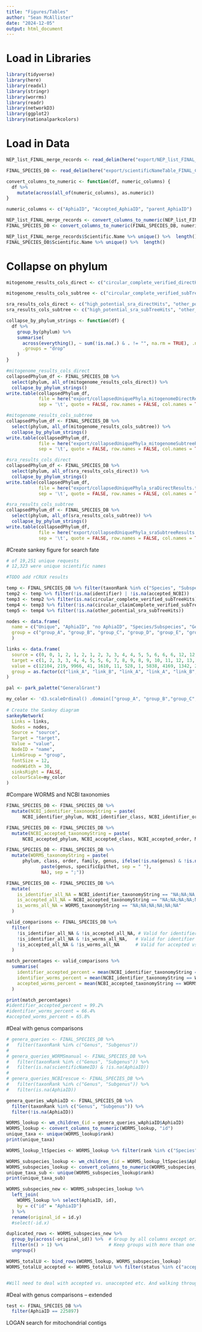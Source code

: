 ```yaml
---
title: "Figures/Tables"
author: "Sean McAllister"
date: "2024-12-05"
output: html_document
---
```


# Load in Libraries
```r
library(tidyverse)
library(here)
library(readxl)
library(stringr)
library(worrms)
library(readr)
library(networkD3)
library(ggplot2)
library(nationalparkcolors)
```

# Load in Data
```r
NEP_list_FINAL_merge_records <- read_delim(here("export/NEP_list_FINAL_merge_records.txt"), col_types = cols(.default = col_character()), na = c("","NA"))

FINAL_SPECIES_DB <- read_delim(here("export/scientificNameTable_FINAL_CompleteDatabase.txt"), col_types = cols(.default = col_character()), na = c("","NA"))

convert_columns_to_numeric <- function(df, numeric_columns) {
  df %>%
    mutate(across(all_of(numeric_columns), as.numeric))
}

numeric_columns <- c("AphiaID", "Accepted_AphiaID", "parent_AphiaID")

NEP_list_FINAL_merge_records <- convert_columns_to_numeric(NEP_list_FINAL_merge_records, numeric_columns)
FINAL_SPECIES_DB <- convert_columns_to_numeric(FINAL_SPECIES_DB, numeric_columns)

NEP_list_FINAL_merge_records$Scientific.Name %>% unique() %>%  length()
FINAL_SPECIES_DB$Scientific.Name %>% unique() %>%  length()
```

# Collapse on phylum
```r

mitogenome_results_cols_direct <- c("circular_complete_verified_directHits", "circular_complete_unverified_directHits", "linear_complete_verified_directHits", "linear_complete_unverified_directHits", "circular_claimComplete_verified_directHits", "circular_noClaim_verified_directHits", "circular_noClaim_unverified_directHits", "linear_claimComplete_verified_directHits", "linear_noClaim_verified_directHits", "linear_noClaim_unverified_directHits")

mitogenome_results_cols_subtree <- c("circular_complete_verified_subTreeHits", "circular_complete_unverified_subTreeHits", "linear_complete_verified_subTreeHits", "linear_complete_unverified_subTreeHits", "circular_claimComplete_verified_subTreeHits", "circular_noClaim_verified_subTreeHits", "circular_noClaim_unverified_subTreeHits", "linear_claimComplete_verified_subTreeHits", "linear_noClaim_verified_subTreeHits", "linear_noClaim_unverified_subTreeHits")

sra_results_cols_direct <- c("high_potential_sra_directHits", "other_potential_sra_directHits")
sra_results_cols_subtree <- c("high_potential_sra_subTreeHits", "other_potential_sra_subTreeHits")

collapse_by_phylum_strings <- function(df) {
  df %>%
    group_by(phylum) %>%
    summarise(
      across(everything(), ~ sum(!is.na(.) & . != "", na.rm = TRUE), .names = "count_non_na_{col}"),
      .groups = "drop"
    )
}

#mitogenome_results_cols_direct
collapsedPhylum_df <- FINAL_SPECIES_DB %>%
  select(phylum, all_of(mitogenome_results_cols_direct)) %>%
  collapse_by_phylum_strings()
write.table(collapsedPhylum_df, 
            file = here("export/collapsedUniquePhyla_mitogenomeDirectResults.txt"), 
            sep = '\t', quote = FALSE, row.names = FALSE, col.names = TRUE)

#mitogenome_results_cols_subtree
collapsedPhylum_df <- FINAL_SPECIES_DB %>%
  select(phylum, all_of(mitogenome_results_cols_subtree)) %>%
  collapse_by_phylum_strings()
write.table(collapsedPhylum_df, 
            file = here("export/collapsedUniquePhyla_mitogenomeSubtreeResults.txt"), 
            sep = '\t', quote = FALSE, row.names = FALSE, col.names = TRUE)

#sra_results_cols_direct
collapsedPhylum_df <- FINAL_SPECIES_DB %>%
  select(phylum, all_of(sra_results_cols_direct)) %>%
  collapse_by_phylum_strings()
write.table(collapsedPhylum_df, 
            file = here("export/collapsedUniquePhyla_sraDirectResults.txt"), 
            sep = '\t', quote = FALSE, row.names = FALSE, col.names = TRUE)

#sra_results_cols_subtree
collapsedPhylum_df <- FINAL_SPECIES_DB %>%
  select(phylum, all_of(sra_results_cols_subtree)) %>%
  collapse_by_phylum_strings()
write.table(collapsedPhylum_df, 
            file = here("export/collapsedUniquePhyla_sraSubtreeResults.txt"), 
            sep = '\t', quote = FALSE, row.names = FALSE, col.names = TRUE)

```

#Create sankey figure for search fate
```r

# of 19,251 unique requests
# 12,323 were unique scientific names

#TODO add rCRUX results

temp <- FINAL_SPECIES_DB %>% filter(taxonRank %in% c("Species", "Subspecies", "Forma", "Variety"))
temp2 <- temp %>% filter(!is.na(identifier) | !is.na(accepted_NCBI))
temp3 <- temp2 %>% filter(is.na(circular_complete_verified_subTreeHits) & is.na(circular_complete_unverified_subTreeHits) & is.na(linear_complete_verified_subTreeHits) & is.na(linear_complete_unverified_subTreeHits))
temp4 <- temp3 %>% filter(!is.na(circular_claimComplete_verified_subTreeHits) | !is.na(circular_noClaim_verified_subTreeHits) | !is.na(circular_noClaim_unverified_subTreeHits) | !is.na(linear_claimComplete_verified_subTreeHits) | !is.na(linear_noClaim_verified_subTreeHits) | !is.na(linear_noClaim_unverified_subTreeHits))
temp5 <- temp4 %>% filter(!is.na(other_potential_sra_subTreeHits))

nodes <- data.frame(
  name = c("Unique", "AphiaID", "no AphiaID", "Species/Subspecies", "Genus", "Higher Taxonomy", "NCBI TaxID", "no NCBI TaxID", "NCBI TaxID", "no NCBI TaxID", "Circular/Linear Complete Mitogenome", "Other Mitogenome", "no Mitogenome", "High Potential Success SRA", "Potential Success SRA", "no SRA"),
  group = c("group_A", "group_B", "group_C", "group_D", "group_E", "group_F", "group_G", "group_C", "group_G", "group_C", "group_H", "group_I", "group_C", "group_J", "group_K", "group_C", )
  )

links <- data.frame(
  source = c(0, 0, 1, 2, 1, 2, 1, 2, 3, 3, 4, 4, 5, 5, 6, 6, 6, 12, 12, 12, 11, 11),
  target = c(1, 2, 3, 3, 4, 4, 5, 5, 6, 7, 8, 9, 8, 9, 10, 11, 12, 13, 14, 15, 13, 14),
  value = c(12104, 219, 9966, 41, 1610, 11, 528, 1, 5838, 4169, 1342, 279, 488, 41, 989, 337, 4512, 282, 86, 4144, 158, 58),
  group = as.factor(c("link_A", "link_B", "link_A", "link_A", "link_B", "link_B", "link_B", "link_B", "link_A", "link_B", "link_B", "link_B", "link_B", "link_B", "link_A", "link_A", "link_B", "link_A", "link_A", "link_B", "link_A", "link_A"))
)

pal <- park_palette("GeneralGrant")

my_color <- 'd3.scaleOrdinal() .domain(["group_A", "group_B","group_C", "group_D", "group_E", "group_F", "group_G", "group_H", "group_I", "group_J", "group_K", "link_A", "link_B"]) .range(["white", "#C9DACA", "lightgrey", "#557780", "#FBE697", "#F3AE6D", "#1F304A", "#802729", "#b53638", "#802729", "#b53638", "#f08484", "lightgrey"])'
 
# Create the Sankey diagram
sankeyNetwork(
  Links = links, 
  Nodes = nodes,
  Source = "source", 
  Target = "target", 
  Value = "value", 
  NodeID = "name",
  LinkGroup = "group",
  fontSize = 12, 
  nodeWidth = 30,
  sinksRight = FALSE,
  colourScale=my_color
)
```

#Compare WORMS and NCBI taxonomies
```r
FINAL_SPECIES_DB <- FINAL_SPECIES_DB %>%
  mutate(NCBI_identifier_taxonomyString = paste(
      NCBI_identifier_phylum, NCBI_identifier_class, NCBI_identifier_order, NCBI_identifier_family, NCBI_identifier_genus, NCBI_identifier_species, sep = ";"))

FINAL_SPECIES_DB <- FINAL_SPECIES_DB %>%
  mutate(NCBI_accepted_taxonomyString = paste(
      NCBI_accepted_phylum, NCBI_accepted_class, NCBI_accepted_order, NCBI_accepted_family, NCBI_accepted_genus, NCBI_accepted_species, sep = ";"))

FINAL_SPECIES_DB <- FINAL_SPECIES_DB %>%
  mutate(WORMS_taxonomyString = paste(
      phylum, class, order, family, genus, ifelse(!is.na(genus) & !is.na(specificEpithet), 
             paste(genus, specificEpithet, sep = " "), 
             NA), sep = ";"))

FINAL_SPECIES_DB <- FINAL_SPECIES_DB %>%
  mutate(
    is_identifier_all_NA = NCBI_identifier_taxonomyString == "NA;NA;NA;NA;NA;NA",
    is_accepted_all_NA = NCBI_accepted_taxonomyString == "NA;NA;NA;NA;NA;NA",
    is_worms_all_NA = WORMS_taxonomyString == "NA;NA;NA;NA;NA;NA"
  )

valid_comparisons <- FINAL_SPECIES_DB %>%
  filter(
    !is_identifier_all_NA & !is_accepted_all_NA, # Valid for identifier vs accepted
    !is_identifier_all_NA & !is_worms_all_NA,   # Valid for identifier vs worms
    !is_accepted_all_NA & !is_worms_all_NA      # Valid for accepted vs worms
  )

match_percentages <- valid_comparisons %>%
  summarise(
    identifier_accepted_percent = mean(NCBI_identifier_taxonomyString == NCBI_accepted_taxonomyString, na.rm = TRUE) * 100,
    identifier_worms_percent = mean(NCBI_identifier_taxonomyString == WORMS_taxonomyString, na.rm = TRUE) * 100,
    accepted_worms_percent = mean(NCBI_accepted_taxonomyString == WORMS_taxonomyString, na.rm = TRUE) * 100
  )

print(match_percentages)
#identifier_accepted_percent = 99.2%
#identifier_worms_percent = 66.4%
#accepted_worms_percent = 65.8%
```

#Deal with genus comparisons
```r

# genera_queries <- FINAL_SPECIES_DB %>%
#   filter(taxonRank %in% c("Genus", "Subgenus"))
# 
# genera_queries_WORMSmanual <- FINAL_SPECIES_DB %>%
#   filter(taxonRank %in% c("Genus", "Subgenus")) %>%
#   filter(is.na(scientificNameID) & !is.na(AphiaID))
# 
# genera_queries_NCBIrescue <- FINAL_SPECIES_DB %>%
#   filter(taxonRank %in% c("Genus", "Subgenus")) %>%
#   filter(is.na(AphiaID))

genera_queries_wAphiaID <- FINAL_SPECIES_DB %>%
  filter(taxonRank %in% c("Genus", "Subgenus")) %>%
  filter(!is.na(AphiaID))

WORMS_lookup <- wm_children_(id = genera_queries_wAphiaID$AphiaID)
WORMS_lookup <- convert_columns_to_numeric(WORMS_lookup, "id")
unique_taxa <- unique(WORMS_lookup$rank)
print(unique_taxa)

WORMS_lookup_ltSpecies <- WORMS_lookup %>% filter(rank %in% c("Species"))

WORMS_subspecies_lookup <- wm_children_(id = WORMS_lookup_ltSpecies$AphiaID)
WORMS_subspecies_lookup <- convert_columns_to_numeric(WORMS_subspecies_lookup, "id")
unique_taxa_sub <- unique(WORMS_subspecies_lookup$rank)
print(unique_taxa_sub)

WORMS_subspecies_new <- WORMS_subspecies_lookup %>%
  left_join(
    WORMS_lookup %>% select(AphiaID, id),
    by = c("id" = "AphiaID")
  ) %>%
  rename(original_id = id.y)
  #select(-id.x)

duplicated_rows <- WORMS_subspecies_new %>%
  group_by(across(-original_id)) %>%  # Group by all columns except original_id
  filter(n() > 1) %>%                 # Keep groups with more than one row
  ungroup()

WORMS_totalLU <- bind_rows(WORMS_lookup, WORMS_subspecies_lookup)
WORMS_totalLU_accepted <- WORMS_totalLU %>% filter(status %in% c("accepted"))


#Will need to deal with accepted vs. unaccepted etc. And walking through both of these lookups to compile the results

```

#Deal with genus comparisons -- extended



```r
test <- FINAL_SPECIES_DB %>%
  filter(AphiaID == 225897)


```
















LOGAN search for mitochondrial contigs




















